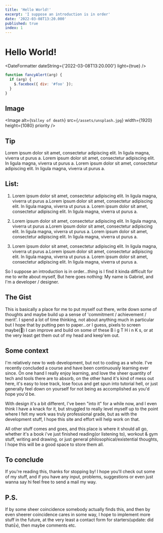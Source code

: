 ```yaml
---
title: 'Hello World!'
excerpt: 'I suppose an introduction is in order'
date: '2022-03-08T13:20.000'
published: true
index: 1
---
```


# Hello World!

<DateFormatter dateString={'2022-03-08T13:20.000'} light={true} />

<Article>

```js:hello.js {1-2}
function fancyAlert(arg) {
  if (arg) {
    $.facebox({ div: '#foo' });
  }
}
```

## Image

<Image
  alt={`Valley of death`}
  src={`/assets/unsplash.jpg`}
  width={1920}
  height={1080}
  priority
/>

## Tip

<Tip>
  Lorem ipsum dolor sit amet, consectetur adipiscing elit. In ligula magna,
  viverra ut purus a. Lorem ipsum dolor sit amet, consectetur adipiscing elit.
  In ligula magna, viverra ut purus a. Lorem ipsum dolor sit amet, consectetur
  adipiscing elit. In ligula magna, viverra ut purus a.
</Tip>

## List:

1. Lorem ipsum dolor sit amet, consectetur adipiscing elit. In ligula magna, viverra ut purus a.Lorem ipsum dolor sit amet, consectetur adipiscing elit. In ligula magna, viverra ut purus a. Lorem ipsum dolor sit amet, consectetur adipiscing elit. In ligula magna, viverra ut purus a.

2. Lorem ipsum dolor sit amet, consectetur adipiscing elit. In ligula magna, viverra ut purus a.Lorem ipsum dolor sit amet, consectetur adipiscing elit. In ligula magna, viverra ut purus a. Lorem ipsum dolor sit amet, consectetur adipiscing elit. In ligula magna, viverra ut purus a.

3. Lorem ipsum dolor sit amet, consectetur adipiscing elit. In ligula magna, viverra ut purus a.Lorem ipsum dolor sit amet, consectetur adipiscing elit. In ligula magna, viverra ut purus a. Lorem ipsum dolor sit amet, consectetur adipiscing elit. In ligula magna, viverra ut purus a.

So I suppose an introduction is in order...thing is I find it kinda difficult for me to write about myself, But here goes nothing:
My name is Gabriel, and I'm a developer / designer.

## The Gist

This is basically a place for me to put myself out there, write down some of thoughts and maybe build up a sense of 'commitment / achievement / merit'.
I spend a lot of time thinking, not about anything much in particular but I hope that by putting pen to paper...or I guess, pixels to screen maybe(🤷) I can improve and build on some of these B i g T H i n K s, or at the very least get them out of my head and keep'em out.

## Some context

I'm relatively new to web development, but not to coding as a whole. I've recently concluded a course and have been continuously learning ever since. On one hand I really enjoy learning, and love the sheer quantity of tech and tools there are to absorb, on the other hand it's kind of mess out here, it's easy to lose track, lose focus and get spun into tutorial hell, or just generally feel down on yourself for not being as accomplished as you'd hope you'd be.

With design it's a bit different, I've been "into it" for a while now, and I even think I have a knack for it, but struggled to really level myself up to the point where I felt my work was truly professional grade, but as with the development stuff, I hope this site and effort will help work on that.

All other stuff comes and goes, and this place is where it should all go, whether it's a book i've just finished reading(or listening to), workout & gym stuff, writing and drawing, or just general philosophical/existential thoughts, I hope this will be a good space to store them all.

## To conclude

If you're reading this, thanks for stopping by! I hope you'll check out some of my stuff, and if you have any input, problems, suggestions or even just wanna say hi feel free to send a mail my way.

## P.S.

If by some sheer coincidence somebody actually finds this, and then by even sheerer coincidence cares in some way, I hope to implement more stuff in the future, at the very least a contact form for starters(update: did that👍), then maybe comments etc.

</Article>
